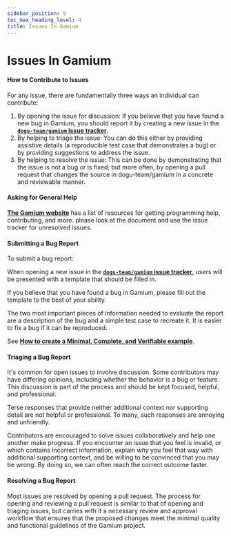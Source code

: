 ```yaml
---
sidebar_position: 9
toc_max_heading_level: 4
title: Issues In Gamium
---
```


# Issues In Gamium

#### How to Contribute to Issues

For any issue, there are fundamentally three ways an individual can contribute:

1. By opening the issue for discussion: If you believe that you have found a new bug in Gamium, you should report it by creating a new issue in the [**`dogu-team/gamium` issue tracker**](https://github.com/dogu-team/gamium/issues).
2. By helping to triage the issue: You can do this either by providing assistive details (a reproducible test case that demonstrates a bug) or by providing suggestions to address the issue.
3. By helping to resolve the issue: This can be done by demonstrating that the issue is not a bug or is fixed; but more often, by opening a pull request that changes the source in dogu-team/gamium in a concrete and reviewable manner.

#### Asking for General Help

[**The Gamium website**](https://gamium.dogutech.io) has a list of resources for getting programming help, contributing, and more. please look at the document and use the issue tracker for unresolved issues.

#### Submitting a Bug Report

To submit a bug report:

When opening a new issue in the [**`dogu-team/gamium` issue tracker**](https://github.com/dogu-team/gamium/issues), users will be presented with a template that should be filled in.

If you believe that you have found a bug in Gamium, please fill out the template to the best of your ability.

The two most important pieces of information needed to evaluate the report are a description of the bug and a simple test case to recreate it. It is easier to fix a bug if it can be reproduced.

See [**How to create a Minimal, Complete, and Verifiable example**](https://stackoverflow.com/help/mcve).

#### Triaging a Bug Report

It's common for open issues to involve discussion. Some contributors may have differing opinions, including whether the behavior is a bug or feature. This discussion is part of the process and should be kept focused, helpful, and professional.

Terse responses that provide neither additional context nor supporting detail are not helpful or professional. To many, such responses are annoying and unfriendly.

Contributors are encouraged to solve issues collaboratively and help one another make progress. If you encounter an issue that you feel is invalid, or which contains incorrect information, explain _why_ you feel that way with additional supporting context, and be willing to be convinced that you may be wrong. By doing so, we can often reach the correct outcome faster.

#### Resolving a Bug Report

Most issues are resolved by opening a pull request. The process for opening and reviewing a pull request is similar to that of opening and triaging issues, but carries with it a necessary review and approval workflow that ensures that the proposed changes meet the minimal quality and functional guidelines of the Gamium project.
